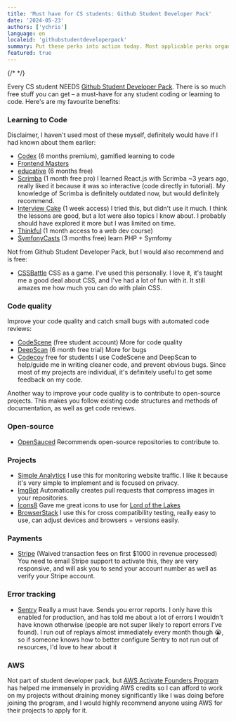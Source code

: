 ```yaml
---
title: 'Must have for CS students: Github Student Developer Pack'
date: '2024-05-23'
authors: ['ychris']
language: en
localeid: 'githubstudentdeveloperpack'
summary: Put these perks into action today. Most applicable perks organized by category for students both learning to code and coding.
featured: true
---
```


{/* <!-- Would highly recommend any student with the slightest inclination to want to learn to code to get access to the starter pack --> */}

Every CS student NEEDS [Github Student Developer Pack](https://education.github.com/pack). There is so much free stuff you can get – a must-have for any student coding or learning to code. Here's are my favourite benefits:

### Learning to Code
Disclaimer, I haven't used most of these myself, definitely would have if I had known about them earlier:
- [Codex](https://www.codedex.io/) (6 months premium), gamified learning to code
- [Frontend Masters](https://frontendmasters.com/)
- [educative](https://www.educative.io/) (6 months free)
- [Scrimba](https://scrimba.com/) (1 month free pro) I learned React.js with Scrimba ~3 years ago, really liked it because it was so interactive (code directly in tutorial). My knowledge of Scrimba is definitely outdated now, but would definitely recommend.
- [Interview Cake](https://www.interviewcake.com/) (1 week access) I tried this, but didn't use it much. I think the lessons are good, but a lot were also topics I know about. I probably should have explored it more but I was limited on time.
- [Thinkful](https://www.thinkful.com/) (1 month access to a web dev course)
- [SymfonyCasts](https://symfonycasts.com/) (3 months free) learn PHP + Symfomy

Not from Github Student Developer Pack, but I would also recommend and is free:
- [CSSBattle](https://cssbattle.dev/) CSS as a game. I've used this personally. I love it, it's taught me a good deal about CSS, and I've had a lot of fun with it. It still amazes me how much you can do with plain CSS.

### Code quality
Improve your code quality and catch small bugs with automated code reviews:
- [CodeScene](https://codescene.com/) (free student account) More for code quality
- [DeepScan](https://deepscan.io/) (6 month free trial) More for bugs
- [Codecov](https://about.codecov.io/for/education/) free for students
I use CodeScene and DeepScan to help/guide me in writing cleaner code, and prevent obvious bugs. Since most of my projects are individual, it's definitely useful to get some feedback on my code.

Another way to improve your code quality is to contribute to open-source projects. This makes you follow existing code structures and methods of documentation, as well as get code reviews.

### Open-source
- [OpenSauced](https://opensauced.pizza/) Recommends open-source repositories to contribute to.

### Projects
- [Simple Analytics](https://www.simpleanalytics.com/) I use this for monitoring website traffic. I like it because it's very simple to implement and is focused on privacy.
- [ImgBot](https://imgbot.net/) Automatically creates pull requests that compress images in your repositories.
- [Icons8](https://icons8.com/) Gave me great icons to use for [Lord of the Lakes](https://ellynchan.itch.io/lord-of-the-lakes)
- [BrowserStack](https://www.browserstack.com/) I use this for cross compatibility testing, really easy to use, can adjust devices and browsers + versions easily.

### Payments
- [Stripe](https://stripe.com/) (Waived transaction fees on first $1000 in revenue processed) You need to email Stripe support to activate this, they are very responsive, and will ask you to send your account number as well as verify your Stripe account.

### Error tracking
- [Sentry](https://sentry.io/welcome/) Really a must have. Sends you error reports. I only have this enabled for production, and has told me about a lot of errors I wouldn't have known otherwise (people are not super likely to report errors I've found). I run out of replays almost immediately every month though 😭, so if someone knows how to better configure Sentry to not run out of resources, I'd love to hear about it

### AWS
Not part of student developer pack, but [AWS Activate Founders Program](https://aws.amazon.com/startups/credits#packages) has helped me immensely in providing AWS credits so I can afford to work on my projects without draining money significantly like I was doing before joining the program, and I would highly recommend anyone using AWS for their projects to apply for it.

